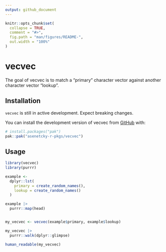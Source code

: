 ```yaml
---
output: github_document
---
```


<!-- README.md is generated from README.Rmd. Please edit that file -->

```r
knitr::opts_chunk$set(
  collapse = TRUE,
  comment = "#>",
  fig.path = "man/figures/README-",
  out.width = "100%"
)
```

# vecvec

<!-- badges: start -->
<!-- badges: end -->

The goal of vecvec is to match a "primary" character vector against 
another character vector "lookup".

## Installation

`vecvec` is still in active development. Expect breaking changes.

You can install the development version of vecvec from [GitHub](https://github.com/) with:

```r
# install.packages("pak")
pak::pak("asenetcky-r-pkgs/vecvec")
```

## Usage

```r
library(vecvec)
library(purrr)

example <-
  dplyr::lst(
    primary = create_random_names(),
    lookup = create_random_names()
  )

example |>
  purrr::map(head)


my_vecvec <- vecvec(example$primary, example$lookup)

my_vecvec |>
  purrr::walk(dplyr::glimpse)
```

```r
human_readable(my_vecvec)
```
